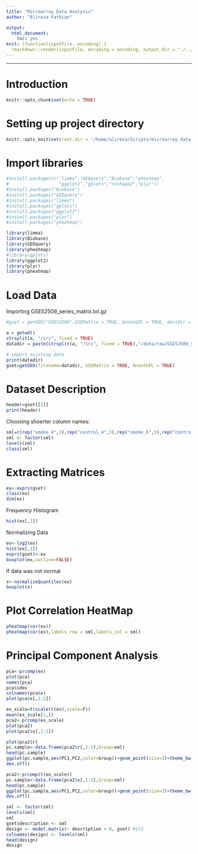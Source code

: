 ```yaml
---
title: "Microarray Data Analysis"
author: "Alireza Fathian"

output:
  html_document:
    toc: yes
knit: (function(inputFile, encoding) {
  rmarkdown::render(inputFile, encoding = encoding, output_dir = "./../output") })
---
```

***
# Introduction
```r
knitr::opts_chunk$set(echo = TRUE)
```

# Setting up project directory
```r
knitr::opts_knit$set(root.dir = '/home/alireza/Scripts/microarray_data_analysis')
```

# Import libraries
```r
#install.packages(c("limma","GEOquery","Biobase","pheatmap",
#                   "ggplot2","gplots","reshape2","plyr"))
#install.packages("Biobase")
#install.packages("GEOquery")
#install.packages("limma")
#install.packages("gplots")
#install.packages("ggplot2")
#install.packages("plyr")
#install.packages("pheatmap")
```

```r
library(limma)
library(Biobase)
library(GEOquery)
library(pheatmap)
#library(gplots)
library(ggplot2)
library(plyr)
library(pheatmap)
```

# Load Data

Importing GSE52509_series_matrix.txt.gz
```r
#gset = getGEO("GSE52509",GSEMatrix = TRUE, AnnotGPL = TRUE, destdir = "./data/raw")
```

```r
a = getwd()
strsplit(a, "/src", fixed = TRUE)
datadir = paste(strsplit(a, "/src", fixed = TRUE),"/data/raw/GSE52509_series_matrix.txt.gz",sep = "")
```

```r
# import existing data
print(datadir)
gset=getGEO(filename=datadir, GSEMatrix = TRUE, AnnotGPL = TRUE)
```

# Dataset Description

```r
header=gset[[1]]
print(header)
```

Choosing shoerter column names:
```r
sml=c(rep("smoke_4",3),rep("control_4",3),rep("smoke_6",3),rep("control_6",3))
sml <- factor(sml)
levels(sml)
class(sml)
```

# Extracting Matrices
```r
ex<-exprs(gset)
class(ex)
dim(ex)
```

Frequency Histogram

```r
hist(ex[,1])
```

Normalizing Data

```r
ex<-log2(ex)
hist(ex[,1])
exprs(gset)<-ex
boxplot(ex,outline=FALSE)
```

If data was not normal

```r
x<-normalizeQuantiles(ex)
boxplot(x)
```

# Plot Correlation HeatMap

```r
pheatmap(cor(ex))
pheatmap(cor(ex),labels_row = sml,labels_col = sml)
```


# Principal Component Analysis

```r
pca<-prcomp(ex)
plot(pca)
names(pca)
pca$sdev
colnames(pca$x)
plot(pca$x[,1:2])
```

```r
ex_scale=t(scale(t(ex),scale=F))
mean(ex_scale[1,])
pca2<-prcomp(ex_scale)
plot(pca2)
plot(pca2$x[,1:2])
```

```r
plot(pca2$r)
pc.sample<-data.frame(pca2$r[,1:3],Group=sml)
head(pc.sample)
ggplot(pc.sample,aes(PC1,PC2,color=Group))+geom_point(size=3)+theme_bw()
dev.off()
```

```r
pca2<-prcomp(t(ex_scale))
pc.sample<-data.frame(pca2$x[,1:3],Group=sml)
head(pc.sample)
ggplot(pc.sample,aes(PC1,PC2,color=Group))+geom_point(size=3)+theme_bw()
dev.off()

```

```r
sml <- factor(sml)
levels(sml)
sml
gset$description <- sml
design <- model.matrix(~ description + 0, gset) #112
colnames(design) <- levels(sml)
head(design)
design
```

```r
```

```r
```

```r
```

```r
```

```r
```

```r
```

```r
```

```r
```

```r
```

```r
```

```r
```

```r
```

```r
```

```r
```